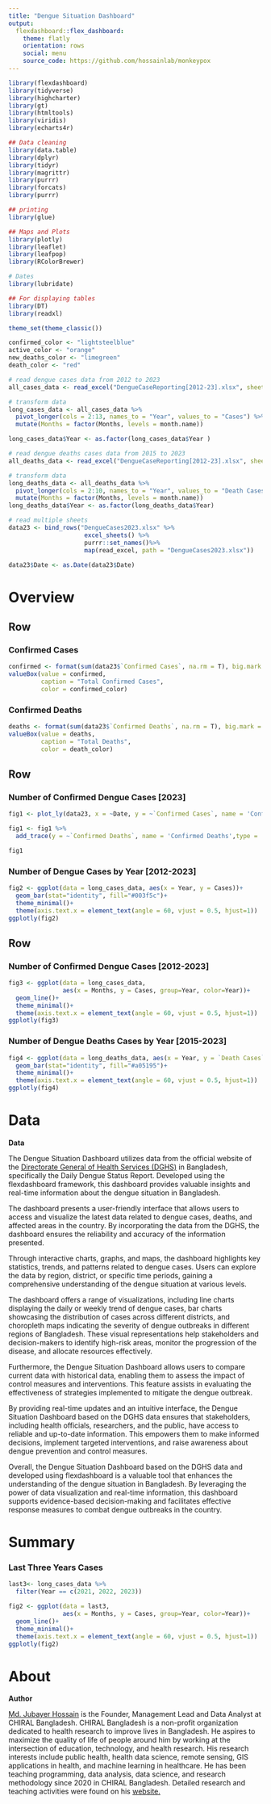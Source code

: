 ---
title: "Dengue Situation Dashboard"
output: 
  flexdashboard::flex_dashboard:
    theme: flatly
    orientation: rows
    social: menu
    source_code: https://github.com/hossainlab/monkeypox
---

```{r setup, include=FALSE}
library(flexdashboard)
library(tidyverse)
library(highcharter)
library(gt)
library(htmltools)
library(viridis)
library(echarts4r)

## Data cleaning 
library(data.table)
library(dplyr)
library(tidyr)
library(magrittr)
library(purrr)
library(forcats)
library(purrr)

## printing 
library(glue)

## Maps and Plots
library(plotly)
library(leaflet)
library(leafpop)
library(RColorBrewer)

# Dates
library(lubridate) 

## For displaying tables
library(DT)
library(readxl)

theme_set(theme_classic())
```



```{r, colors, include=FALSE}
confirmed_color <- "lightsteelblue"
active_color <- "orange"
new_deaths_color <- "limegreen"
death_color <- "red"
```



```{r, cases-all, include=FALSE}
# read dengue cases data from 2012 to 2023  
all_cases_data <- read_excel("DengueCaseReporting[2012-23].xlsx", sheet = 1)

# transform data 
long_cases_data <- all_cases_data %>% 
  pivot_longer(cols = 2:13, names_to = "Year", values_to = "Cases") %>% 
  mutate(Months = factor(Months, levels = month.name))

long_cases_data$Year <- as.factor(long_cases_data$Year )
```

```{r, deaths-all, include=FALSE}
# read dengue deaths cases data from 2015 to 2023  
all_deaths_data <- read_excel("DengueCaseReporting[2012-23].xlsx", sheet = 2)

# transform data 
long_deaths_data <- all_deaths_data %>% 
  pivot_longer(cols = 2:10, names_to = "Year", values_to = "Death Cases") %>% 
  mutate(Months = factor(Months, levels = month.name))
long_deaths_data$Year <- as.factor(long_deaths_data$Year)
```

```{r, data-import, include=FALSE}
# read multiple sheets
data23 <- bind_rows("DengueCases2023.xlsx" %>%
                     excel_sheets() %>%
                     purrr::set_names()%>%
                     map(read_excel, path = "DengueCases2023.xlsx"))

data23$Date <- as.Date(data23$Date)
```


Overview  
=======================================================================

Row
-----------------------------------------------------------------------

### Confirmed Cases {.value-box}

```{r}
confirmed <- format(sum(data23$`Confirmed Cases`, na.rm = T), big.mark = ",")
valueBox(value = confirmed, 
         caption = "Total Confirmed Cases", 
         color = confirmed_color)
```


### Confirmed Deaths {.value-box}
```{r}
deaths <- format(sum(data23$`Confirmed Deaths`, na.rm = T), big.mark = ",")
valueBox(value = deaths, 
         caption = "Total Deaths", 
         color = death_color)
```


Row
-----------------------------------------------------------------------
### Number of Confirmed Dengue Cases [2023]
```{r}
fig1 <- plot_ly(data23, x = ~Date, y = ~`Confirmed Cases`, name = 'Confirmed Cases', type = 'scatter', mode = 'lines') 

fig1 <- fig1 %>% 
  add_trace(y = ~`Confirmed Deaths`, name = 'Confirmed Deaths',type = 'scatter', mode = 'lines') 

fig1
```

### Number of Dengue Cases by Year [2012-2023]

```{r}
fig2 <- ggplot(data = long_cases_data, aes(x = Year, y = Cases))+
  geom_bar(stat="identity", fill="#003f5c")+
  theme_minimal()+
  theme(axis.text.x = element_text(angle = 60, vjust = 0.5, hjust=1))
ggplotly(fig2)
```


Row
-----------------------------------------------------------------------

### Number of Confirmed Dengue Cases [2012-2023]

```{r}
fig3 <- ggplot(data = long_cases_data, 
               aes(x = Months, y = Cases, group=Year, color=Year))+
  geom_line()+
  theme_minimal()+ 
  theme(axis.text.x = element_text(angle = 60, vjust = 0.5, hjust=1))
ggplotly(fig3)
```


### Number of Dengue Deaths Cases by Year [2015-2023]

```{r}
fig4 <- ggplot(data = long_deaths_data, aes(x = Year, y = `Death Cases`))+
  geom_bar(stat="identity", fill="#a05195")+
  theme_minimal()+
  theme(axis.text.x = element_text(angle = 60, vjust = 0.5, hjust=1))
ggplotly(fig4)
```



Data
=======================================================================
**Data**

The Dengue Situation Dashboard utilizes data from the official website of the [Directorate General of Health Services (DGHS)](https://old.dghs.gov.bd/index.php/bd/home/5200-daily-dengue-status-report) in Bangladesh, specifically the Daily Dengue Status Report. Developed using the flexdashboard framework, this dashboard provides valuable insights and real-time information about the dengue situation in Bangladesh.

The dashboard presents a user-friendly interface that allows users to access and visualize the latest data related to dengue cases, deaths, and affected areas in the country. By incorporating the data from the DGHS, the dashboard ensures the reliability and accuracy of the information presented.

Through interactive charts, graphs, and maps, the dashboard highlights key statistics, trends, and patterns related to dengue cases. Users can explore the data by region, district, or specific time periods, gaining a comprehensive understanding of the dengue situation at various levels.

The dashboard offers a range of visualizations, including line charts displaying the daily or weekly trend of dengue cases, bar charts showcasing the distribution of cases across different districts, and choropleth maps indicating the severity of dengue outbreaks in different regions of Bangladesh. These visual representations help stakeholders and decision-makers to identify high-risk areas, monitor the progression of the disease, and allocate resources effectively.


Furthermore, the Dengue Situation Dashboard allows users to compare current data with historical data, enabling them to assess the impact of control measures and interventions. This feature assists in evaluating the effectiveness of strategies implemented to mitigate the dengue outbreak.

By providing real-time updates and an intuitive interface, the Dengue Situation Dashboard based on the DGHS data ensures that stakeholders, including health officials, researchers, and the public, have access to reliable and up-to-date information. This empowers them to make informed decisions, implement targeted interventions, and raise awareness about dengue prevention and control measures.

Overall, the Dengue Situation Dashboard based on the DGHS data and developed using flexdashboard is a valuable tool that enhances the understanding of the dengue situation in Bangladesh. By leveraging the power of data visualization and real-time information, this dashboard supports evidence-based decision-making and facilitates effective response measures to combat dengue outbreaks in the country.


Summary  
=======================================================================

### Last Three Years Cases

```{r}
last3<- long_cases_data %>% 
  filter(Year == c(2021, 2022, 2023))

fig2 <- ggplot(data = last3, 
               aes(x = Months, y = Cases, group=Year, color=Year))+
  geom_line()+
  theme_minimal()+ 
  theme(axis.text.x = element_text(angle = 60, vjust = 0.5, hjust=1))
ggplotly(fig2)
```


About  
=======================================================================
**Author**

[Md. Jubayer Hossain](https://hossainlab.github.io/) is the Founder, Management Lead and Data Analyst at CHIRAL Bangladesh. CHIRAL Bangladesh is a non-profit organization dedicated to health research to improve lives in Bangladesh. He aspires to maximize the quality of life of people around him by working at the intersection of education, technology, and health research. His research interests include public health, health data science, remote sensing, GIS applications in health,  and machine learning in healthcare. He has been teaching programming, data analysis, data science, and research methodology since 2020 in CHIRAL Bangladesh. Detailed research and teaching activities were found on his [website.](https://hossainlab.github.io/)  

